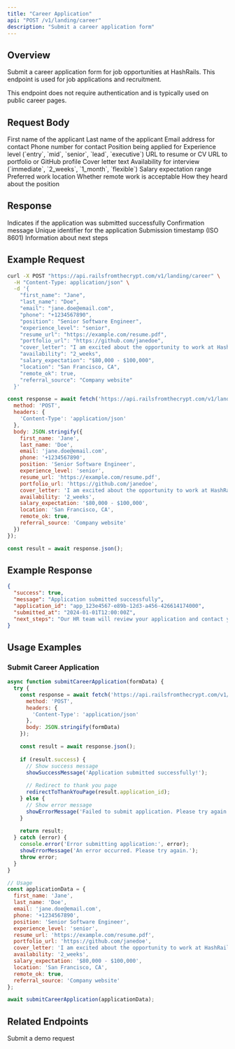 ```yaml
---
title: "Career Application"
api: "POST /v1/landing/career"
description: "Submit a career application form"
---
```


## Overview

Submit a career application form for job opportunities at HashRails. This endpoint is used for job applications and recruitment.

<Note>
This endpoint does not require authentication and is typically used on public career pages.
</Note>

## Request Body

<ParamField body="first_name" type="string" required>
  First name of the applicant
</ParamField>

<ParamField body="last_name" type="string" required>
  Last name of the applicant
</ParamField>

<ParamField body="email" type="string" required>
  Email address for contact
</ParamField>

<ParamField body="phone" type="string">
  Phone number for contact
</ParamField>

<ParamField body="position" type="string" required>
  Position being applied for
</ParamField>

<ParamField body="experience_level" type="string">
  Experience level (`entry`, `mid`, `senior`, `lead`, `executive`)
</ParamField>

<ParamField body="resume_url" type="string">
  URL to resume or CV
</ParamField>

<ParamField body="portfolio_url" type="string">
  URL to portfolio or GitHub profile
</ParamField>

<ParamField body="cover_letter" type="string">
  Cover letter text
</ParamField>

<ParamField body="availability" type="string">
  Availability for interview (`immediate`, `2_weeks`, `1_month`, `flexible`)
</ParamField>

<ParamField body="salary_expectation" type="string">
  Salary expectation range
</ParamField>

<ParamField body="location" type="string">
  Preferred work location
</ParamField>

<ParamField body="remote_ok" type="boolean">
  Whether remote work is acceptable
</ParamField>

<ParamField body="referral_source" type="string">
  How they heard about the position
</ParamField>

## Response

<ResponseField name="success" type="boolean">
  Indicates if the application was submitted successfully
</ResponseField>

<ResponseField name="message" type="string">
  Confirmation message
</ResponseField>

<ResponseField name="application_id" type="string">
  Unique identifier for the application
</ResponseField>

<ResponseField name="submitted_at" type="string">
  Submission timestamp (ISO 8601)
</ResponseField>

<ResponseField name="next_steps" type="string">
  Information about next steps
</ResponseField>

## Example Request

<CodeGroup>

```bash cURL
curl -X POST "https://api.railsfromthecrypt.com/v1/landing/career" \
  -H "Content-Type: application/json" \
  -d '{
    "first_name": "Jane",
    "last_name": "Doe",
    "email": "jane.doe@email.com",
    "phone": "+1234567890",
    "position": "Senior Software Engineer",
    "experience_level": "senior",
    "resume_url": "https://example.com/resume.pdf",
    "portfolio_url": "https://github.com/janedoe",
    "cover_letter": "I am excited about the opportunity to work at HashRails...",
    "availability": "2_weeks",
    "salary_expectation": "$80,000 - $100,000",
    "location": "San Francisco, CA",
    "remote_ok": true,
    "referral_source": "Company website"
  }'
```

```javascript JavaScript
const response = await fetch('https://api.railsfromthecrypt.com/v1/landing/career', {
  method: 'POST',
  headers: {
    'Content-Type': 'application/json'
  },
  body: JSON.stringify({
    first_name: 'Jane',
    last_name: 'Doe',
    email: 'jane.doe@email.com',
    phone: '+1234567890',
    position: 'Senior Software Engineer',
    experience_level: 'senior',
    resume_url: 'https://example.com/resume.pdf',
    portfolio_url: 'https://github.com/janedoe',
    cover_letter: 'I am excited about the opportunity to work at HashRails...',
    availability: '2_weeks',
    salary_expectation: '$80,000 - $100,000',
    location: 'San Francisco, CA',
    remote_ok: true,
    referral_source: 'Company website'
  })
});

const result = await response.json();
```

</CodeGroup>

## Example Response

<ResponseExample>

```json Success Response
{
  "success": true,
  "message": "Application submitted successfully",
  "application_id": "app_123e4567-e89b-12d3-a456-426614174000",
  "submitted_at": "2024-01-01T12:00:00Z",
  "next_steps": "Our HR team will review your application and contact you within 5 business days"
}
```

</ResponseExample>

## Usage Examples

### Submit Career Application

<CodeGroup>

```javascript JavaScript
async function submitCareerApplication(formData) {
  try {
    const response = await fetch('https://api.railsfromthecrypt.com/v1/landing/career', {
      method: 'POST',
      headers: {
        'Content-Type': 'application/json'
      },
      body: JSON.stringify(formData)
    });

    const result = await response.json();
    
    if (result.success) {
      // Show success message
      showSuccessMessage('Application submitted successfully!');
      
      // Redirect to thank you page
      redirectToThankYouPage(result.application_id);
    } else {
      // Show error message
      showErrorMessage('Failed to submit application. Please try again.');
    }
    
    return result;
  } catch (error) {
    console.error('Error submitting application:', error);
    showErrorMessage('An error occurred. Please try again.');
    throw error;
  }
}

// Usage
const applicationData = {
  first_name: 'Jane',
  last_name: 'Doe',
  email: 'jane.doe@email.com',
  phone: '+1234567890',
  position: 'Senior Software Engineer',
  experience_level: 'senior',
  resume_url: 'https://example.com/resume.pdf',
  portfolio_url: 'https://github.com/janedoe',
  cover_letter: 'I am excited about the opportunity to work at HashRails...',
  availability: '2_weeks',
  salary_expectation: '$80,000 - $100,000',
  location: 'San Francisco, CA',
  remote_ok: true,
  referral_source: 'Company website'
};

await submitCareerApplication(applicationData);
```

</CodeGroup>

## Related Endpoints

<CardGroup cols={2}>
  <Card
    title="Demo Request"
    icon="play"
    href="/api/landing/demo"
  >
    Submit a demo request
  </Card>
</CardGroup>

